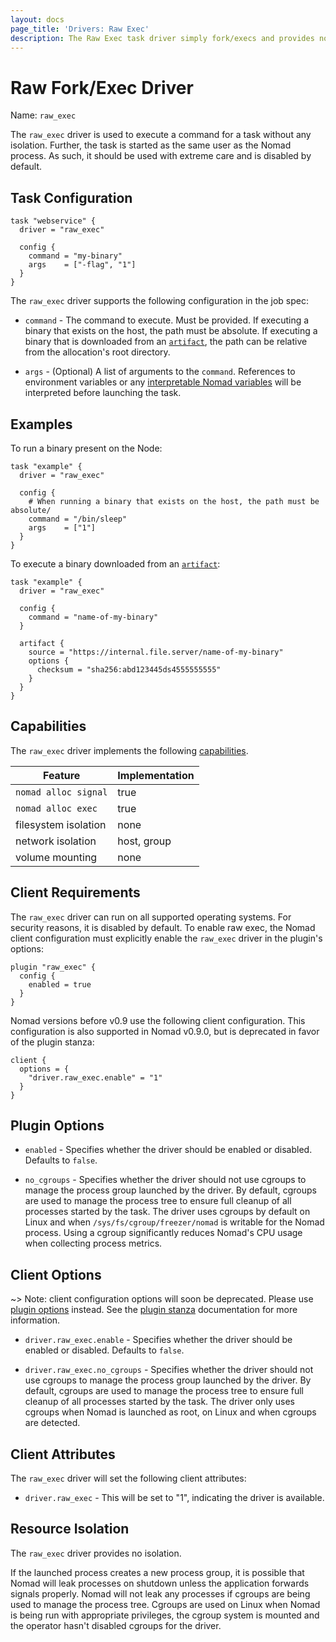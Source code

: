```yaml
---
layout: docs
page_title: 'Drivers: Raw Exec'
description: The Raw Exec task driver simply fork/execs and provides no isolation.
---
```


# Raw Fork/Exec Driver

Name: `raw_exec`

The `raw_exec` driver is used to execute a command for a task without any
isolation. Further, the task is started as the same user as the Nomad process.
As such, it should be used with extreme care and is disabled by default.

## Task Configuration

```hcl
task "webservice" {
  driver = "raw_exec"

  config {
    command = "my-binary"
    args    = ["-flag", "1"]
  }
}
```

The `raw_exec` driver supports the following configuration in the job spec:

- `command` - The command to execute. Must be provided. If executing a binary
  that exists on the host, the path must be absolute. If executing a binary that
  is downloaded from an [`artifact`](/docs/job-specification/artifact), the
  path can be relative from the allocation's root directory.

- `args` - (Optional) A list of arguments to the `command`. References
  to environment variables or any [interpretable Nomad
  variables](/docs/runtime/interpolation) will be interpreted before
  launching the task.

## Examples

To run a binary present on the Node:

```
task "example" {
  driver = "raw_exec"

  config {
    # When running a binary that exists on the host, the path must be absolute/
    command = "/bin/sleep"
    args    = ["1"]
  }
}
```

To execute a binary downloaded from an [`artifact`](/docs/job-specification/artifact):

```
task "example" {
  driver = "raw_exec"

  config {
    command = "name-of-my-binary"
  }

  artifact {
    source = "https://internal.file.server/name-of-my-binary"
    options {
      checksum = "sha256:abd123445ds4555555555"
    }
  }
}
```

## Capabilities

The `raw_exec` driver implements the following [capabilities](/docs/internals/plugins/task-drivers#capabilities-capabilities-error).

| Feature              | Implementation |
| -------------------- | -------------- |
| `nomad alloc signal` | true           |
| `nomad alloc exec`   | true           |
| filesystem isolation | none           |
| network isolation    | host, group    |
| volume mounting      | none           |

## Client Requirements

The `raw_exec` driver can run on all supported operating systems. For security
reasons, it is disabled by default. To enable raw exec, the Nomad client
configuration must explicitly enable the `raw_exec` driver in the plugin's options:

```
plugin "raw_exec" {
  config {
    enabled = true
  }
}
```

Nomad versions before v0.9 use the following client configuration. This configuration is
also supported in Nomad v0.9.0, but is deprecated in favor of the plugin stanza:

```
client {
  options = {
    "driver.raw_exec.enable" = "1"
  }
}
```

## Plugin Options

- `enabled` - Specifies whether the driver should be enabled or disabled.
  Defaults to `false`.

- `no_cgroups` - Specifies whether the driver should not use
  cgroups to manage the process group launched by the driver. By default,
  cgroups are used to manage the process tree to ensure full cleanup of all
  processes started by the task. The driver uses cgroups by default on
  Linux and when `/sys/fs/cgroup/freezer/nomad` is writable for the
  Nomad process. Using a cgroup significantly reduces Nomad's CPU
  usage when collecting process metrics.

## Client Options

~> Note: client configuration options will soon be deprecated. Please use
[plugin options][plugin-options] instead. See the [plugin stanza][plugin-stanza] documentation for more information.

- `driver.raw_exec.enable` - Specifies whether the driver should be enabled or
  disabled. Defaults to `false`.

- `driver.raw_exec.no_cgroups` - Specifies whether the driver should not use
  cgroups to manage the process group launched by the driver. By default,
  cgroups are used to manage the process tree to ensure full cleanup of all
  processes started by the task. The driver only uses cgroups when Nomad is
  launched as root, on Linux and when cgroups are detected.

## Client Attributes

The `raw_exec` driver will set the following client attributes:

- `driver.raw_exec` - This will be set to "1", indicating the driver is available.

## Resource Isolation

The `raw_exec` driver provides no isolation.

If the launched process creates a new process group, it is possible that Nomad
will leak processes on shutdown unless the application forwards signals
properly. Nomad will not leak any processes if cgroups are being used to manage
the process tree. Cgroups are used on Linux when Nomad is being run with
appropriate privileges, the cgroup system is mounted and the operator hasn't
disabled cgroups for the driver.

[plugin-options]: #plugin-options

[plugin-stanza]: /docs/configuration/plugin
